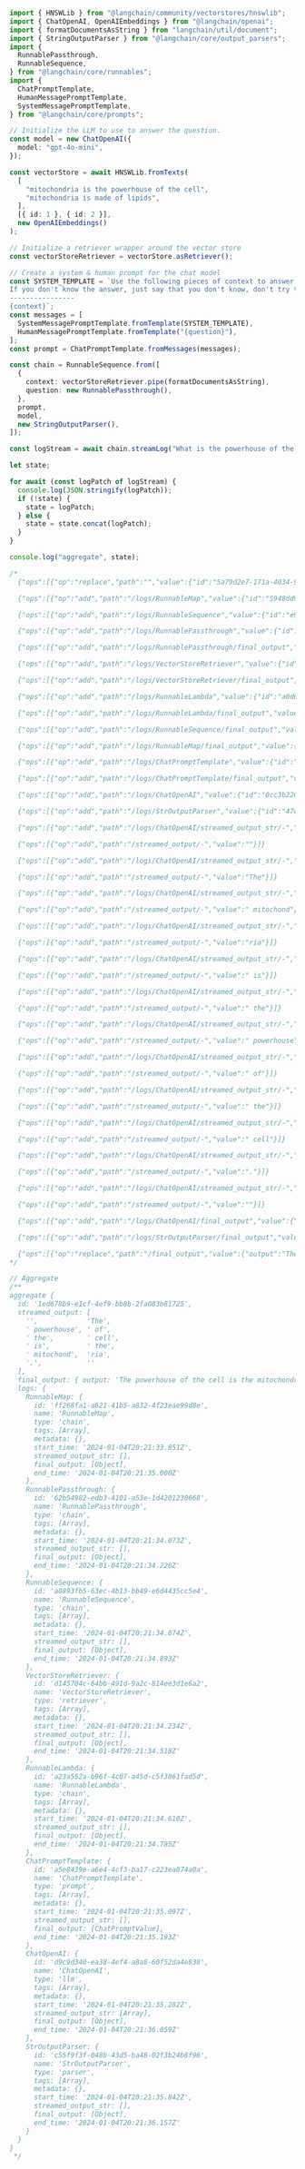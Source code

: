 ```typescript
import { HNSWLib } from "@langchain/community/vectorstores/hnswlib";
import { ChatOpenAI, OpenAIEmbeddings } from "@langchain/openai";
import { formatDocumentsAsString } from "langchain/util/document";
import { StringOutputParser } from "@langchain/core/output_parsers";
import {
  RunnablePassthrough,
  RunnableSequence,
} from "@langchain/core/runnables";
import {
  ChatPromptTemplate,
  HumanMessagePromptTemplate,
  SystemMessagePromptTemplate,
} from "@langchain/core/prompts";

// Initialize the LLM to use to answer the question.
const model = new ChatOpenAI({
  model: "gpt-4o-mini",
});

const vectorStore = await HNSWLib.fromTexts(
  [
    "mitochondria is the powerhouse of the cell",
    "mitochondria is made of lipids",
  ],
  [{ id: 1 }, { id: 2 }],
  new OpenAIEmbeddings()
);

// Initialize a retriever wrapper around the vector store
const vectorStoreRetriever = vectorStore.asRetriever();

// Create a system & human prompt for the chat model
const SYSTEM_TEMPLATE = `Use the following pieces of context to answer the question at the end.
If you don't know the answer, just say that you don't know, don't try to make up an answer.
----------------
{context}`;
const messages = [
  SystemMessagePromptTemplate.fromTemplate(SYSTEM_TEMPLATE),
  HumanMessagePromptTemplate.fromTemplate("{question}"),
];
const prompt = ChatPromptTemplate.fromMessages(messages);

const chain = RunnableSequence.from([
  {
    context: vectorStoreRetriever.pipe(formatDocumentsAsString),
    question: new RunnablePassthrough(),
  },
  prompt,
  model,
  new StringOutputParser(),
]);

const logStream = await chain.streamLog("What is the powerhouse of the cell?");

let state;

for await (const logPatch of logStream) {
  console.log(JSON.stringify(logPatch));
  if (!state) {
    state = logPatch;
  } else {
    state = state.concat(logPatch);
  }
}

console.log("aggregate", state);

/*
  {"ops":[{"op":"replace","path":"","value":{"id":"5a79d2e7-171a-4034-9faa-63af88e5a451","streamed_output":[],"logs":{}}}]}

  {"ops":[{"op":"add","path":"/logs/RunnableMap","value":{"id":"5948dd9f-b827-45f8-9fa6-74e5cc972a56","name":"RunnableMap","type":"chain","tags":["seq:step:1"],"metadata":{},"start_time":"2023-12-23T00:20:46.664Z","streamed_output_str":[]}}]}

  {"ops":[{"op":"add","path":"/logs/RunnableSequence","value":{"id":"e9e9ef5e-3a04-4110-9a24-517c929b9137","name":"RunnableSequence","type":"chain","tags":["context"],"metadata":{},"start_time":"2023-12-23T00:20:46.804Z","streamed_output_str":[]}}]}

  {"ops":[{"op":"add","path":"/logs/RunnablePassthrough","value":{"id":"4c79d835-87e5-4ff8-b560-987aea83c0e4","name":"RunnablePassthrough","type":"chain","tags":["question"],"metadata":{},"start_time":"2023-12-23T00:20:46.805Z","streamed_output_str":[]}}]}

  {"ops":[{"op":"add","path":"/logs/RunnablePassthrough/final_output","value":{"output":"What is the powerhouse of the cell?"}},{"op":"add","path":"/logs/RunnablePassthrough/end_time","value":"2023-12-23T00:20:46.947Z"}]}

  {"ops":[{"op":"add","path":"/logs/VectorStoreRetriever","value":{"id":"1e169f18-711e-47a3-910e-ee031f70b6e0","name":"VectorStoreRetriever","type":"retriever","tags":["seq:step:1","hnswlib"],"metadata":{},"start_time":"2023-12-23T00:20:47.082Z","streamed_output_str":[]}}]}

  {"ops":[{"op":"add","path":"/logs/VectorStoreRetriever/final_output","value":{"documents":[{"pageContent":"mitochondria is the powerhouse of the cell","metadata":{"id":1}},{"pageContent":"mitochondria is made of lipids","metadata":{"id":2}}]}},{"op":"add","path":"/logs/VectorStoreRetriever/end_time","value":"2023-12-23T00:20:47.398Z"}]}

  {"ops":[{"op":"add","path":"/logs/RunnableLambda","value":{"id":"a0d61a88-8282-42be-8949-fb0e8f8f67cd","name":"RunnableLambda","type":"chain","tags":["seq:step:2"],"metadata":{},"start_time":"2023-12-23T00:20:47.495Z","streamed_output_str":[]}}]}

  {"ops":[{"op":"add","path":"/logs/RunnableLambda/final_output","value":{"output":"mitochondria is the powerhouse of the cell\n\nmitochondria is made of lipids"}},{"op":"add","path":"/logs/RunnableLambda/end_time","value":"2023-12-23T00:20:47.604Z"}]}

  {"ops":[{"op":"add","path":"/logs/RunnableSequence/final_output","value":{"output":"mitochondria is the powerhouse of the cell\n\nmitochondria is made of lipids"}},{"op":"add","path":"/logs/RunnableSequence/end_time","value":"2023-12-23T00:20:47.690Z"}]}

  {"ops":[{"op":"add","path":"/logs/RunnableMap/final_output","value":{"question":"What is the powerhouse of the cell?","context":"mitochondria is the powerhouse of the cell\n\nmitochondria is made of lipids"}},{"op":"add","path":"/logs/RunnableMap/end_time","value":"2023-12-23T00:20:47.780Z"}]}

  {"ops":[{"op":"add","path":"/logs/ChatPromptTemplate","value":{"id":"5b6cff77-0c52-4218-9bde-d92c33ad12f3","name":"ChatPromptTemplate","type":"prompt","tags":["seq:step:2"],"metadata":{},"start_time":"2023-12-23T00:20:47.864Z","streamed_output_str":[]}}]}

  {"ops":[{"op":"add","path":"/logs/ChatPromptTemplate/final_output","value":{"lc":1,"type":"constructor","id":["langchain_core","prompt_values","ChatPromptValue"],"kwargs":{"messages":[{"lc":1,"type":"constructor","id":["langchain_core","messages","SystemMessage"],"kwargs":{"content":"Use the following pieces of context to answer the question at the end.\nIf you don't know the answer, just say that you don't know, don't try to make up an answer.\n----------------\nmitochondria is the powerhouse of the cell\n\nmitochondria is made of lipids","additional_kwargs":{}}},{"lc":1,"type":"constructor","id":["langchain_core","messages","HumanMessage"],"kwargs":{"content":"What is the powerhouse of the cell?","additional_kwargs":{}}}]}}},{"op":"add","path":"/logs/ChatPromptTemplate/end_time","value":"2023-12-23T00:20:47.956Z"}]}

  {"ops":[{"op":"add","path":"/logs/ChatOpenAI","value":{"id":"0cc3b220-ca7f-4fd3-88d5-bea1f7417c3d","name":"ChatOpenAI","type":"llm","tags":["seq:step:3"],"metadata":{},"start_time":"2023-12-23T00:20:48.126Z","streamed_output_str":[]}}]}

  {"ops":[{"op":"add","path":"/logs/StrOutputParser","value":{"id":"47d9bd52-c14a-420d-8d52-1106d751581c","name":"StrOutputParser","type":"parser","tags":["seq:step:4"],"metadata":{},"start_time":"2023-12-23T00:20:48.666Z","streamed_output_str":[]}}]}

  {"ops":[{"op":"add","path":"/logs/ChatOpenAI/streamed_output_str/-","value":""}]}

  {"ops":[{"op":"add","path":"/streamed_output/-","value":""}]}

  {"ops":[{"op":"add","path":"/logs/ChatOpenAI/streamed_output_str/-","value":"The"}]}

  {"ops":[{"op":"add","path":"/streamed_output/-","value":"The"}]}

  {"ops":[{"op":"add","path":"/logs/ChatOpenAI/streamed_output_str/-","value":" mitochond"}]}

  {"ops":[{"op":"add","path":"/streamed_output/-","value":" mitochond"}]}

  {"ops":[{"op":"add","path":"/logs/ChatOpenAI/streamed_output_str/-","value":"ria"}]}

  {"ops":[{"op":"add","path":"/streamed_output/-","value":"ria"}]}

  {"ops":[{"op":"add","path":"/logs/ChatOpenAI/streamed_output_str/-","value":" is"}]}

  {"ops":[{"op":"add","path":"/streamed_output/-","value":" is"}]}

  {"ops":[{"op":"add","path":"/logs/ChatOpenAI/streamed_output_str/-","value":" the"}]}

  {"ops":[{"op":"add","path":"/streamed_output/-","value":" the"}]}

  {"ops":[{"op":"add","path":"/logs/ChatOpenAI/streamed_output_str/-","value":" powerhouse"}]}

  {"ops":[{"op":"add","path":"/streamed_output/-","value":" powerhouse"}]}

  {"ops":[{"op":"add","path":"/logs/ChatOpenAI/streamed_output_str/-","value":" of"}]}

  {"ops":[{"op":"add","path":"/streamed_output/-","value":" of"}]}

  {"ops":[{"op":"add","path":"/logs/ChatOpenAI/streamed_output_str/-","value":" the"}]}

  {"ops":[{"op":"add","path":"/streamed_output/-","value":" the"}]}

  {"ops":[{"op":"add","path":"/logs/ChatOpenAI/streamed_output_str/-","value":" cell"}]}

  {"ops":[{"op":"add","path":"/streamed_output/-","value":" cell"}]}

  {"ops":[{"op":"add","path":"/logs/ChatOpenAI/streamed_output_str/-","value":"."}]}

  {"ops":[{"op":"add","path":"/streamed_output/-","value":"."}]}

  {"ops":[{"op":"add","path":"/logs/ChatOpenAI/streamed_output_str/-","value":""}]}

  {"ops":[{"op":"add","path":"/streamed_output/-","value":""}]}

  {"ops":[{"op":"add","path":"/logs/ChatOpenAI/final_output","value":{"generations":[[{"text":"The mitochondria is the powerhouse of the cell.","generationInfo":{"prompt":0,"completion":0},"message":{"lc":1,"type":"constructor","id":["langchain_core","messages","AIMessageChunk"],"kwargs":{"content":"The mitochondria is the powerhouse of the cell.","additional_kwargs":{}}}}]]}},{"op":"add","path":"/logs/ChatOpenAI/end_time","value":"2023-12-23T00:20:48.841Z"}]}

  {"ops":[{"op":"add","path":"/logs/StrOutputParser/final_output","value":{"output":"The mitochondria is the powerhouse of the cell."}},{"op":"add","path":"/logs/StrOutputParser/end_time","value":"2023-12-23T00:20:48.945Z"}]}

  {"ops":[{"op":"replace","path":"/final_output","value":{"output":"The mitochondria is the powerhouse of the cell."}}]}
*/

// Aggregate
/**
aggregate {
  id: '1ed678b9-e1cf-4ef9-bb8b-2fa083b81725',
  streamed_output: [
    '',            'The',
    ' powerhouse', ' of',
    ' the',        ' cell',
    ' is',         ' the',
    ' mitochond',  'ria',
    '.',           ''
  ],
  final_output: { output: 'The powerhouse of the cell is the mitochondria.' },
  logs: {
    RunnableMap: {
      id: 'ff268fa1-a621-41b5-a832-4f23eae99d8e',
      name: 'RunnableMap',
      type: 'chain',
      tags: [Array],
      metadata: {},
      start_time: '2024-01-04T20:21:33.851Z',
      streamed_output_str: [],
      final_output: [Object],
      end_time: '2024-01-04T20:21:35.000Z'
    },
    RunnablePassthrough: {
      id: '62b54982-edb3-4101-a53e-1d4201230668',
      name: 'RunnablePassthrough',
      type: 'chain',
      tags: [Array],
      metadata: {},
      start_time: '2024-01-04T20:21:34.073Z',
      streamed_output_str: [],
      final_output: [Object],
      end_time: '2024-01-04T20:21:34.226Z'
    },
    RunnableSequence: {
      id: 'a8893fb5-63ec-4b13-bb49-e6d4435cc5e4',
      name: 'RunnableSequence',
      type: 'chain',
      tags: [Array],
      metadata: {},
      start_time: '2024-01-04T20:21:34.074Z',
      streamed_output_str: [],
      final_output: [Object],
      end_time: '2024-01-04T20:21:34.893Z'
    },
    VectorStoreRetriever: {
      id: 'd145704c-64bb-491d-9a2c-814ee3d1e6a2',
      name: 'VectorStoreRetriever',
      type: 'retriever',
      tags: [Array],
      metadata: {},
      start_time: '2024-01-04T20:21:34.234Z',
      streamed_output_str: [],
      final_output: [Object],
      end_time: '2024-01-04T20:21:34.518Z'
    },
    RunnableLambda: {
      id: 'a23a552a-b96f-4c07-a45d-c5f3861fad5d',
      name: 'RunnableLambda',
      type: 'chain',
      tags: [Array],
      metadata: {},
      start_time: '2024-01-04T20:21:34.610Z',
      streamed_output_str: [],
      final_output: [Object],
      end_time: '2024-01-04T20:21:34.785Z'
    },
    ChatPromptTemplate: {
      id: 'a5e8439e-a6e4-4cf3-ba17-c223ea874a0a',
      name: 'ChatPromptTemplate',
      type: 'prompt',
      tags: [Array],
      metadata: {},
      start_time: '2024-01-04T20:21:35.097Z',
      streamed_output_str: [],
      final_output: [ChatPromptValue],
      end_time: '2024-01-04T20:21:35.193Z'
    },
    ChatOpenAI: {
      id: 'd9c9d340-ea38-4ef4-a8a8-60f52da4e838',
      name: 'ChatOpenAI',
      type: 'llm',
      tags: [Array],
      metadata: {},
      start_time: '2024-01-04T20:21:35.282Z',
      streamed_output_str: [Array],
      final_output: [Object],
      end_time: '2024-01-04T20:21:36.059Z'
    },
    StrOutputParser: {
      id: 'c55f9f3f-048b-43d5-ba48-02f3b24b8f96',
      name: 'StrOutputParser',
      type: 'parser',
      tags: [Array],
      metadata: {},
      start_time: '2024-01-04T20:21:35.842Z',
      streamed_output_str: [],
      final_output: [Object],
      end_time: '2024-01-04T20:21:36.157Z'
    }
  }
}
 */
```